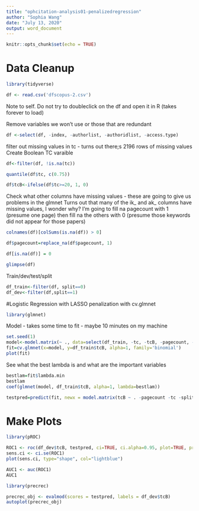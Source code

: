 ```yaml
---
title: "ophcitation-analysis01-penalizedregression"
author: "Sophia Wang"
date: "July 13, 2020"
output: word_document
---
```


```r
knitr::opts_chunk$set(echo = TRUE)
```

# Data Cleanup 
```r
library(tidyverse)
```


```r
df <- read.csv('dfscopus-2.csv')
```
Note to self. Do not try to doubleclick on the df and open it in R (takes forever to load)

Remove variables we won't use or those that are redundant 
```r
df <-select(df, -index, -authorlist, -authoridlist, -access.type)
```

filter out missing values in tc - turns out there;s 2196 rows of missing values 
Create Boolean TC varaible 
```r
df<-filter(df, !is.na(tc))
```

```r
quantile(df$tc, c(0.75))
```
```r
df$tcB<-ifelse(df$tc>=20, 1, 0)
```


Check what other columns have missing values - these are going to give us problems in the glmnet 
Turns out that many of the ik_ and ak_ columns have missing values, I wonder why? 
I'm going to fill na pagecount with 1 (presume one page)
then fill na the others with 0 (presume those keywords did not appear for those papers)
```r
colnames(df)[colSums(is.na(df)) > 0]
```

```r
df$pagecount=replace_na(df$pagecount, 1)
```

```r
df[is.na(df)] = 0
```


```r
glimpse(df)
```

Train/dev/test/split 

```r
df_train<-filter(df, split==0)
df_dev<-filter(df,split==1)
```


#Logistic Regression  with LASSO penalization with cv.glmnet 

```r
library(glmnet)
```
Model - takes some time to fit - maybe 10 minutes on my machine 
```r
set.seed(1)
model<-model.matrix(~ ., data=select(df_train, -tc, -tcB, -pagecount, -split)) #don't forget to remove variables you don't want to regress on 
fit=cv.glmnet(x=model, y=df_train$tcB, alpha=1, family='binomial')
plot(fit)

```
See what the best lambda is and what are the important variables 
```r
bestlam=fit$lambda.min
bestlam
coef(glmnet(model, df_train$tcB, alpha=1, lambda=bestlam))
```
```r
testpred=predict(fit, newx = model.matrix(tcB ~ . -pagecount -tc -split, data=df_dev), s=bestlam, type="response")

```

# Make Plots 
```r
library(pROC)
```

```r
ROC1 <- roc(df_dev$tcB, testpred, ci=TRUE, ci.alpha=0.95, plot=TRUE, print.auc=TRUE, legacy.axes=TRUE)
sens.ci <- ci.se(ROC1)
plot(sens.ci, type="shape", col="lightblue")
```


```r
AUC1 <- auc(ROC1)
AUC1
```
```r
library(precrec)
```
```r
precrec_obj <- evalmod(scores = testpred, labels = df_dev$tcB)
autoplot(precrec_obj) 
```
